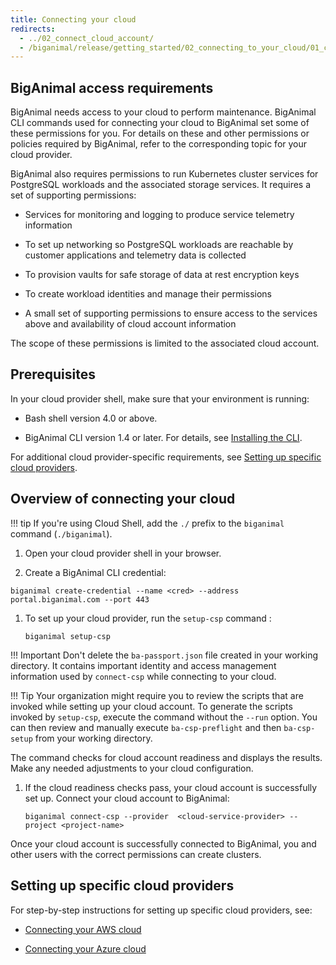 ```yaml
---
title: Connecting your cloud
redirects:
  - ../02_connect_cloud_account/
  - /biganimal/release/getting_started/02_connecting_to_your_cloud/01_connecting_your_own_cloud
---
```






## BigAnimal access requirements

BigAnimal needs access to your cloud to perform maintenance. BigAnimal CLI commands used for connecting your cloud to BigAnimal set some of these permissions for you. For details on these and other permissions or policies required by BigAnimal, refer to the corresponding topic for your cloud provider.

BigAnimal also requires permissions to run Kubernetes cluster services for PostgreSQL workloads and the associated storage services. It requires a set of supporting permissions:

- Services for monitoring and logging to produce service telemetry information

- To set up networking so PostgreSQL workloads are reachable by customer applications and telemetry data is collected

- To provision vaults for safe storage of data at rest encryption keys

- To create workload identities and manage their permissions

- A small set of supporting permissions to ensure access to the services above and availability of cloud account information

The scope of these permissions is limited to the associated cloud account. 

## Prerequisites

In your cloud provider shell, make sure that your environment is running:

- Bash shell version 4.0 or above.
      
- BigAnimal CLI version 1.4 or later. For details, see [Installing the CLI](/biganimal/latest/reference/cli/#installing-the-cli).

For additional cloud provider-specific requirements, see [Setting up specific cloud providers](#setting-up-specific-cloud-providers).

## Overview of connecting your cloud

!!! tip
    If you're using Cloud Shell, add the `./` prefix to the `biganimal` command (`./biganimal`).
    
1. Open your cloud provider shell in your browser.

1.  Create a BigAnimal CLI credential:

   ```shell
   biganimal create-credential --name <cred> --address portal.biganimal.com --port 443
   ```

1. To set up your cloud provider, run the `setup-csp` command :

    ```shell
    biganimal setup-csp 
    ```
 !!! Important
     Don't delete the `ba-passport.json` file created in your working directory. It contains important identity and access management information used by `connect-csp` while connecting to your cloud.
 
 
 !!! Tip
     Your organization might require you to review the scripts that are invoked while setting up your cloud account. To generate the scripts invoked by `setup-csp`, execute the command without the `--run` option. You can then review and manually execute `ba-csp-preflight` and then `ba-csp-setup` from your working directory.

   The command checks for cloud account readiness and displays the results. Make any needed adjustments to your cloud configuration. 

1. If the cloud readiness checks pass, your cloud account is successfully set up. Connect your cloud account to BigAnimal:

   ```shell
   biganimal connect-csp --provider  <cloud-service-provider> --project <project-name>
   ```
 Once your cloud account is successfully connected to BigAnimal, you and other users with the correct permissions can create clusters.

## Setting up specific cloud providers

For step-by-step instructions for setting up specific cloud providers, see:
- [Connecting your AWS cloud](connecting_aws)

- [Connecting your Azure cloud](connecting_azure)
